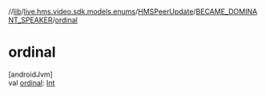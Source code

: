 //[lib](/api-reference/android/v2/home/content)/[live.hms.video.sdk.models.enums](../../index)/[HMSPeerUpdate](../index)/[BECAME_DOMINANT_SPEAKER](index)/[ordinal](ordinal)

# ordinal

[androidJvm]\
val [ordinal](ordinal): [Int](https://kotlinlang.org/api/latest/jvm/stdlib/kotlin/-int/index.html)
